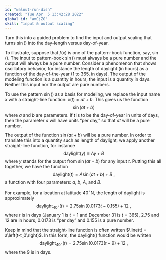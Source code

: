 ```yaml
---
id: "walnut-run-dish"
created: "Tue Apr  5 13:42:28 2022"
global_id: "amCjZG"
skill: "input & output scaling"
---
```


::: {.underconstruction}
Turn this into a guided problem to find the input and output scaling that turns $\sin()$ into the day-length versus day-of-year.
:::



To illustrate, suppose that $f(x)$ is one of the pattern-book function, say, $\sin()$. The input to pattern-book $\sin()$ must always be a pure number and the output will always be a pure number. Consider a phenomenon that shows oscillatory behavior, for instance the length of daylight (in hours) as a function of the day-of-the-year (1 to 365, in days). The output of the modeling function is a quantity in hours, the input is a quantity in days. Neither this input nor the output are pure numbers. 

To use the pattern $\sin()$ as a basis for modeling, we replace the input name $x$ with a straight-line function: $x(t) = a t + b$. This gives us the function $$\sin(a t + b)$$ where $a$ and $b$ are parameters. If $t$ is to be the day-of-year in units of days, then the parameter $a$ will have units "per day," so that $a t$ will be a pure number.

The output of the function $\sin(a t + b)$ will be a pure number. In order to translate this into a quantity such as length of daylight, we apply another straight-line function, for instance $$\text{daylight}(y) \equiv A y + B$$ where $y$ stands for the output from $\sin(a t + b)$ for any input $t$. Putting this all together, we have the function
$$\text{daylight}(t) = A \sin(a t + b) + B\ ,$$ a function with four parameters: $a$, $b$, $A$, and $B$.

For example, for a location at latitude 40$^\circ$N, the length of daylight is approximately $$\text{daylight}_{40^\circ}(t) = 2.75 \sin(0.0173 t - 0.155) + 12\ ,$$ where $t$ is in days (January 1 is $t=1$ and December 31 is $t=365$), 
2.75 and 12 are in hours, 0.0173 is "per day" and 0.155 is a pure number.

Keep in mind that the straight-line function is often written 
$\line(t) = a\left(t-t_0\right)$. 
In this form, the daylight() function would be written
$$\text{daylight}_{40^\circ}(t) = 2.75 \sin(0.0173 \left(t - 9\right) + 12\ ,$$ where the 9 is in days.
